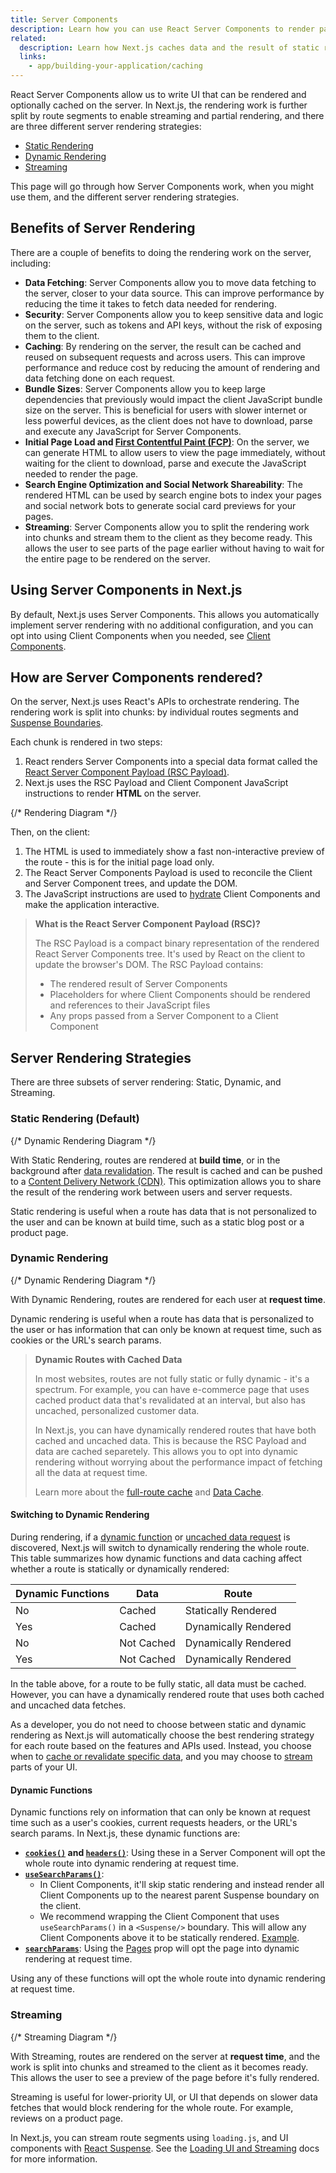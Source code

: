 ```yaml
---
title: Server Components
description: Learn how you can use React Server Components to render parts of your application on the server.
related:
  description: Learn how Next.js caches data and the result of static rendering.
  links:
    - app/building-your-application/caching
---
```


React Server Components allow us to write UI that can be rendered and optionally cached on the server. In Next.js, the rendering work is further split by route segments to enable streaming and partial rendering, and there are three different server rendering strategies:

- [Static Rendering](#static-rendering-default)
- [Dynamic Rendering](#dynamic-rendering)
- [Streaming](#streaming)

This page will go through how Server Components work, when you might use them, and the different server rendering strategies.

## Benefits of Server Rendering

There are a couple of benefits to doing the rendering work on the server, including:

- **Data Fetching**: Server Components allow you to move data fetching to the server, closer to your data source. This can improve performance by reducing the time it takes to fetch data needed for rendering.
- **Security**: Server Components allow you to keep sensitive data and logic on the server, such as tokens and API keys, without the risk of exposing them to the client.
- **Caching**: By rendering on the server, the result can be cached and reused on subsequent requests and across users. This can improve performance and reduce cost by reducing the amount of rendering and data fetching done on each request.
- **Bundle Sizes**: Server Components allow you to keep large dependencies that previously would impact the client JavaScript bundle size on the server. This is beneficial for users with slower internet or less powerful devices, as the client does not have to download, parse and execute any JavaScript for Server Components.
- **Initial Page Load and [First Contentful Paint (FCP)](https://web.dev/fcp/)**: On the server, we can generate HTML to allow users to view the page immediately, without waiting for the client to download, parse and execute the JavaScript needed to render the page.
- **Search Engine Optimization and Social Network Shareability**: The rendered HTML can be used by search engine bots to index your pages and social network bots to generate social card previews for your pages.
- **Streaming**: Server Components allow you to split the rendering work into chunks and stream them to the client as they become ready. This allows the user to see parts of the page earlier without having to wait for the entire page to be rendered on the server.

## Using Server Components in Next.js

By default, Next.js uses Server Components. This allows you automatically implement server rendering with no additional configuration, and you can opt into using Client Components when you needed, see [Client Components](/docs/app/building-your-app/rendering/client-components).

## How are Server Components rendered?

On the server, Next.js uses React's APIs to orchestrate rendering. The rendering work is split into chunks: by individual routes segments and [Suspense Boundaries](https://react.dev/reference/react/Suspense).

Each chunk is rendered in two steps:

1. React renders Server Components into a special data format called the [React Server Component Payload (RSC Payload)]().
2. Next.js uses the RSC Payload and Client Component JavaScript instructions to render **HTML** on the server.

{/* Rendering Diagram */}

Then, on the client:

1. The HTML is used to immediately show a fast non-interactive preview of the route - this is for the initial page load only.
2. The React Server Components Payload is used to reconcile the Client and Server Component trees, and update the DOM.
3. The JavaScript instructions are used to [hydrate](https://react.dev/reference/react-dom/client/hydrateRoot) Client Components and make the application interactive.

> **What is the React Server Component Payload (RSC)?**
>
> The RSC Payload is a compact binary representation of the rendered React Server Components tree. It's used by React on the client to update the browser's DOM. The RSC Payload contains:
>
> - The rendered result of Server Components
> - Placeholders for where Client Components should be rendered and references to their JavaScript files
> - Any props passed from a Server Component to a Client Component

## Server Rendering Strategies

There are three subsets of server rendering: Static, Dynamic, and Streaming.

### Static Rendering (Default)

{/* Dynamic Rendering Diagram */}

With Static Rendering, routes are rendered at **build time**, or in the background after [data revalidation](/docs/app/building-your-application/data-fetching/fetching-caching-and-revalidating#revalidating-data). The result is cached and can be pushed to a [Content Delivery Network (CDN)](https://developer.mozilla.org/en-US/docs/Glossary/CDN). This optimization allows you to share the result of the rendering work between users and server requests.

Static rendering is useful when a route has data that is not personalized to the user and can be known at build time, such as a static blog post or a product page.

### Dynamic Rendering

{/* Dynamic Rendering Diagram */}

With Dynamic Rendering, routes are rendered for each user at **request time**.

Dynamic rendering is useful when a route has data that is personalized to the user or has information that can only be known at request time, such as cookies or the URL's search params.

> **Dynamic Routes with Cached Data**
>
> In most websites, routes are not fully static or fully dynamic - it's a spectrum. For example, you can have e-commerce page that uses cached product data that's revalidated at an interval, but also has uncached, personalized customer data.
>
> In Next.js, you can have dynamically rendered routes that have both cached and uncached data. This is because the RSC Payload and data are cached separetely. This allows you to opt into dynamic rendering without worrying about the performance impact of fetching all the data at request time.
>
> Learn more about the [full-route cache](/docs/app/building-your-application/caching#full-route-cache) and [Data Cache](/docs/app/building-your-application/caching#data-cache).

#### Switching to Dynamic Rendering

During rendering, if a [dynamic function](#dynamic-functions) or [uncached data request](/docs/app/building-your-application/data-fetching/fetching-caching-and-revalidating#opting-out-of-data-caching) is discovered, Next.js will switch to dynamically rendering the whole route. This table summarizes how dynamic functions and data caching affect whether a route is statically or dynamically rendered:

| Dynamic Functions | Data       | Route                |
| ----------------- | ---------- | -------------------- |
| No                | Cached     | Statically Rendered  |
| Yes               | Cached     | Dynamically Rendered |
| No                | Not Cached | Dynamically Rendered |
| Yes               | Not Cached | Dynamically Rendered |

In the table above, for a route to be fully static, all data must be cached. However, you can have a dynamically rendered route that uses both cached and uncached data fetches.

As a developer, you do not need to choose between static and dynamic rendering as Next.js will automatically choose the best rendering strategy for each route based on the features and APIs used. Instead, you choose when to [cache or revalidate specific data](/docs/app/building-your-application/data-fetching/fetchin-caching-and-revalidating), and you may choose to [stream](#streaming) parts of your UI.

#### Dynamic Functions

Dynamic functions rely on information that can only be known at request time such as a user's cookies, current requests headers, or the URL's search params. In Next.js, these dynamic functions are:

- **[`cookies()`](/docs/app/api-reference/functions/cookies) and [`headers()`](/docs/app/api-reference/functions/headers)**: Using these in a Server Component will opt the whole route into dynamic rendering at request time.
- **[`useSearchParams()`](/docs/app/api-reference/functions/use-search-params)**:
  - In Client Components, it'll skip static rendering and instead render all Client Components up to the nearest parent Suspense boundary on the client.
  - We recommend wrapping the Client Component that uses `useSearchParams()` in a `<Suspense/>` boundary. This will allow any Client Components above it to be statically rendered. [Example](/docs/app/api-reference/functions/use-search-params#static-rendering).
- **[`searchParams`](/docs/app/api-reference/file-conventions/page#searchparams-optional)**: Using the [Pages](/docs/app/api-reference/file-conventions/page) prop will opt the page into dynamic rendering at request time.

Using any of these functions will opt the whole route into dynamic rendering at request time.

### Streaming

{/* Streaming Diagram */}

With Streaming, routes are rendered on the server at **request time**, and the work is split into chunks and streamed to the client as it becomes ready. This allows the user to see a preview of the page before it's fully rendered.

Streaming is useful for lower-priority UI, or UI that depends on slower data fetches that would block rendering for the whole route. For example, reviews on a product page.

In Next.js, you can stream route segments using `loading.js`, and UI components with [React Suspense](https://react.dev/reference/react/Suspense). See the [Loading UI and Streaming](/docs/app/building-your-application/routing/loading-ui-and-streaming) docs for more information.
